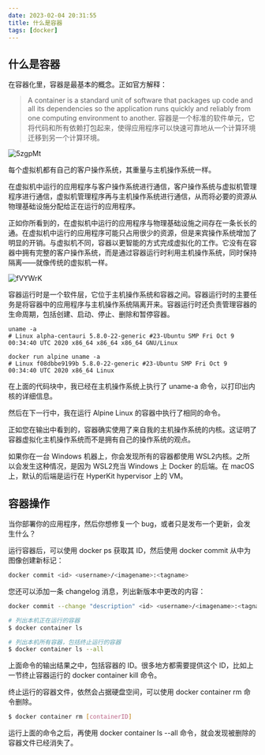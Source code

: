 ```yaml
---
date: 2023-02-04 20:31:55
title: 什么是容器
tags: [docker]
---
```


## 什么是容器

在容器化里，容器是最基本的概念。正如官方解释：

> A container is a standard unit of software that packages up code and all its dependencies so the application runs quickly and reliably from one computing environment to another.
> 容器是一个标准的软件单元，它将代码和所有依赖打包起来，使得应用程序可以快速可靠地从一个计算环境迁移到另一个计算环境。

![5zgpMt](https://cdn.jsdelivr.net/gh/manonicu/pics@master/uPic/5zgpMt.jpg)

每个虚拟机都有自己的客户操作系统，其重量与主机操作系统一样。

在虚拟机中运行的应用程序与客户操作系统进行通信，客户操作系统与虚拟机管理程序进行通信，虚拟机管理程序再与主机操作系统进行通信，从而将必要的资源从物理基础设施分配给正在运行的应用程序。

正如你所看到的，在虚拟机中运行的应用程序与物理基础设施之间存在一条长长的通。在虚拟机中运行的应用程序可能只占用很少的资源，但是来宾操作系统增加了明显的开销。与虚拟机不同，容器以更智能的方式完成虚拟化的工作。它没有在容器中拥有完整的客户操作系统，而是通过容器运行时利用主机操作系统，同时保持隔离——就像传统的虚拟机一样。

![fVYWrK](https://cdn.jsdelivr.net/gh/manonicu/pics@master/uPic/fVYWrK.jpg)

容器运行时是一个软件层，它位于主机操作系统和容器之间。容器运行时的主要任务是将容器中的应用程序与主机操作系统隔离开来。容器运行时还负责管理容器的生命周期，包括创建、启动、停止、删除和暂停容器。

```shell
uname -a
# Linux alpha-centauri 5.8.0-22-generic #23-Ubuntu SMP Fri Oct 9 00:34:40 UTC 2020 x86_64 x86_64 x86_64 GNU/Linux

docker run alpine uname -a
# Linux f08dbbe9199b 5.8.0-22-generic #23-Ubuntu SMP Fri Oct 9 00:34:40 UTC 2020 x86_64 Linux
```

在上面的代码块中，我已经在主机操作系统上执行了 uname-a 命令，以打印出内核的详细信息。

然后在下一行中，我在运行 Alpine Linux 的容器中执行了相同的命令。

正如您在输出中看到的，容器确实使用了来自我的主机操作系统的内核。这证明了容器虚拟化主机操作系统而不是拥有自己的操作系统的观点。

如果你在一台 Windows 机器上，你会发现所有的容器都使用 WSL2内核。之所以会发生这种情况，是因为 WSL2充当 Windows 上 Docker 的后端。在 macOS 上，默认的后端是运行在 HyperKit hypervisor 上的 VM。

## 容器操作

当你部署你的应用程序，然后你想修复一个 bug，或者只是发布一个更新，会发生什么？

运行容器后，可以使用 docker ps 获取其 ID，然后使用 docker commit 从中为图像创建新标记：

```bash
docker commit <id> <username>/<imagename>:<tagname>
```

您还可以添加一条 changelog 消息，列出新版本中更改的内容：

```bash
docker commit --change "description" <id> <username>/<imagename>:<tagname>
```

```bash
# 列出本机正在运行的容器
$ docker container ls
```

```bash
# 列出本机所有容器，包括终止运行的容器
$ docker container ls --all
```

上面命令的输出结果之中，包括容器的 ID。很多地方都需要提供这个 ID，比如上一节终止容器运行的 docker container kill 命令。

终止运行的容器文件，依然会占据硬盘空间，可以使用 docker container rm 命令删除。

```bash
$ docker container rm [containerID]
```

运行上面的命令之后，再使用 docker container ls --all 命令，就会发现被删除的容器文件已经消失了。
